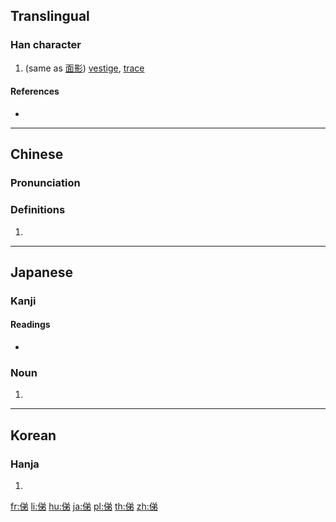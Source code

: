 ==Translingual==

===Han character===
{{Han char|rn=9|rad=人|as=07|sn=9|four=|canj=OCNH|ids=⿰亻弟}}

# (same as [[面影]]) [[vestige]], [[trace]]

====References====
* {{Han ref|kx=0106.041|dkj=00719|dj=0225.090|hdz=10164.030|uh=4FE4|ud=20452}}

----

==Chinese==
{{zh-forms}}

===Pronunciation===
{{zh-pron
|m=dì
|c=dai6
|mc=
|oc=
|ma=
|cat=n
}}

===Definitions===
# {{rfdef|lang=zh}}

----

==Japanese==

===Kanji===
{{ja-kanji|grade=|rs=人07}}

====Readings====
* {{ja-readings|on=|kun=[[おもかげ]] (omokage)}}

===Noun===
{{ja-noun|おもかげ}}

# {{alternative form of|面影|lang=ja}}

----

==Korean==

===Hanja===
{{ko-hanja|hangeul=제|rv=je|mr=che}}

# {{defn|lang=ko|sort=人07}}

[[fr:俤]]
[[li:俤]]
[[hu:俤]]
[[ja:俤]]
[[pl:俤]]
[[th:俤]]
[[zh:俤]]